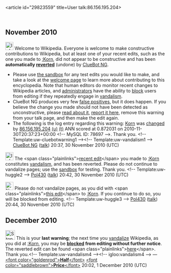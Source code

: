 <article id="29823559" title=User talk:86.156.195.204>
	<talkpage id="29823559" title="User talk:86.156.195.204">


== November 2010 ==
[[Image:Information.svg|left|25px|alt=|link=]] Welcome to Wikipedia. Everyone is welcome to make constructive contributions to Wikipedia, but at least one of your recent edits, such as the one you made to [[:Korn]], did not appear to be constructive and has been '''automatically [[Help:Reverting|reverted]]''' (undone) by [[User:ClueBot NG|ClueBot NG]]. 
* Please use [[Wikipedia:Sandbox|the sandbox]] for any test edits you would like to make, and take a look at the [[Wikipedia:Introduction|welcome page]] to learn more about contributing to this encyclopedia. Note that human editors do monitor recent changes to Wikipedia articles, and [[WP:ADMINS|administrators]] have the ability to [[WP:BLOCK|block]] users from editing if they repeatedly engage in [[WP:vandalism|vandalism]].
* ClueBot NG produces very few [[User:ClueBot NG#Information About False Positives|false positives]], but it does happen. If you believe the change you made should not have been detected as unconstructive, please [[User:ClueBot NG#Information About False Positives|read about it]], [[User:ClueBot NG/B|report it here]], remove this warning from your talk page, and then make the edit again. 
* The following is the log entry regarding this warning: [[Korn]] was [http://en.wikipedia.org/w/index.php?title=Korn&amp;diff=399789136&amp;oldid=399761986 changed] by [[Special:Contributions/86.156.195.204|86.156.195.204]] [[User:86.156.195.204|(u)]] [[User talk:86.156.195.204|(t)]] ANN scored at 0.872031 on 2010-11-30T20:37:23+00:00 &lt;!-- MySQL ID: 78697 --&gt;. Thank you. &lt;!-- Template:uw-cluebotwarning1 --&gt;&lt;!-- Template:uw-vandalism1 --&gt; [[User:ClueBot NG|ClueBot NG]] ([[User talk:ClueBot NG|talk]]) 20:37, 30 November 2010 (UTC)

[[Image:Information.png|25px|alt=|link=]] The &lt;span class=&quot;plainlinks&quot;&gt;[http://en.wikipedia.org/wiki/Korn?diff=399789937 recent edit]&lt;/span&gt; you made to [[:Korn]] constitutes [[Wikipedia:Vandalism|vandalism]], and has been reverted. Please do not continue to vandalize pages; use the [[Wikipedia:Sandbox|sandbox]] for testing. Thank you. &lt;!-- Template:uw-huggle2 --&gt; [[User:Pol430|Pol430]] ([[User talk:Pol430|talk]]) 20:42, 30 November 2010 (UTC)

[[Image:Nuvola apps important.svg|25px|alt=|link=]] Please do not vandalize pages, as you did with &lt;span class=&quot;plainlinks&quot;&gt;[http://en.wikipedia.org/wiki/Korn?diff=399790327 this edit]&lt;/span&gt; to [[:Korn]]. If you continue to do so, you will be blocked from editing. &lt;!-- Template:uw-huggle3 --&gt; [[User:Pol430|Pol430]] ([[User talk:Pol430|talk]]) 20:44, 30 November 2010 (UTC)

== December 2010 ==
[[Image:Stop hand nuvola.svg|30px|alt=|link=]] This is your '''last warning'''; the next time you [[Wikipedia:Vandalism|vandalize]] Wikipedia, as you did at [[:Korn]], you may be '''[[Wikipedia:Blocking policy|blocked]] from editing without further notice'''. The reverted edit can be found &lt;span class=&quot;plainlinks&quot;&gt;[http://en.wikipedia.org/w/index.php?diff=399980866 here]&lt;/span&gt;. Thank you.&lt;!-- Template:uw-vandalism4 --&gt;&lt;!-- igloo:vandalism4 --&gt; —[[User:Half price|&lt;font color=&quot;goldenrod&quot;&gt;'''Half'''&lt;/font&gt;]] [[User talk:Half price|&lt;font color=&quot;saddlebrown&quot;&gt;'''Price'''&lt;/font&gt;]] 20:02, 1 December 2010 (UTC)
	</talkpage>
</article>